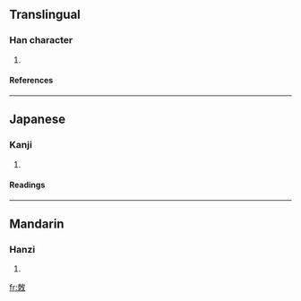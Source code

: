 ==Translingual==
===Han character===
{{Han char|rn=66|rad=攴|as=06|sn=10|four=|canj=木月人大 (DBOK)}}
# {{defn|Han|sort=攴06}}
====References====
{{Han ref|kx=0470.100|dkj=13175|dj=0820.160|hdz=21457.020|uh=6547|ud=25927}}
----
==Japanese==
===Kanji===
{{ja-kanji|grade=|rs=攴06}}
# {{defn|Japanese}} 
====Readings====
{{ja-readings|on=[[さく]] (saku), [[しゃく]] (shaku)|kun=[[むちうつ]] (muchiutsu)}}
----
==Mandarin==
===Hanzi===
{{cmn-hanzi|pin=[[cè]] ([[ce4]])|wg=ts'e<sup>4</sup>}}
# {{defn|Mandarin}}

[[fr:敇]]